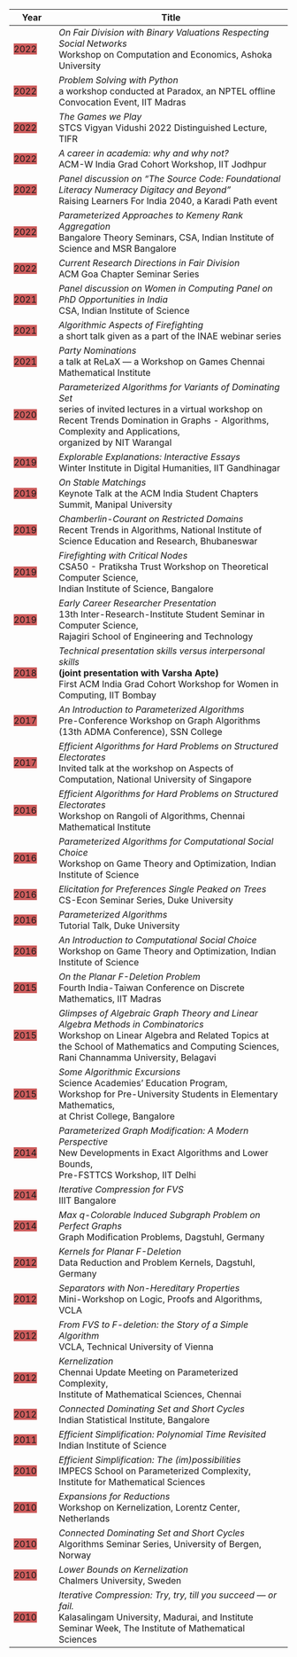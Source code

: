 
| Year | Title |
| - | ----- |
| <span class="badge badge-primary" style="background:indianred;">2022</span> |  *On Fair Division with Binary Valuations Respecting Social Networks* <br> Workshop on Computation and Economics, Ashoka University |
| <span class="badge badge-primary" style="background:indianred;">2022</span> |  *Problem Solving with Python* <br> a workshop conducted at Paradox, an NPTEL offline Convocation Event, IIT Madras |
| <span class="badge badge-primary" style="background:indianred;">2022</span> |  *The Games we Play* <br> STCS Vigyan Vidushi 2022 Distinguished Lecture, TIFR |
| <span class="badge badge-primary" style="background:indianred;">2022</span> |  *A career in academia: why and why not?* <br> ACM-W India Grad Cohort Workshop, IIT Jodhpur |
| <span class="badge badge-primary" style="background:indianred;">2022</span> |  *Panel discussion on "The Source Code: Foundational Literacy Numeracy Digitacy and Beyond"* <br> Raising Learners For India 2040, a Karadi Path event |
| <span class="badge badge-primary" style="background:indianred;">2022</span> |  *Parameterized Approaches to Kemeny Rank Aggregation* <br> Bangalore Theory Seminars, CSA, Indian Institute of Science and MSR Bangalore |
| <span class="badge badge-primary" style="background:indianred;">2022</span> |  *Current Research Directions in Fair Division* <br> ACM Goa Chapter Seminar Series |
| <span class="badge badge-primary" style="background:indianred;">2021</span> |  *Panel discussion on Women in Computing Panel on PhD Opportunities in India* <br> CSA, Indian Institute of Science  |
| <span class="badge badge-primary" style="background:indianred;">2021</span> |  *Algorithmic Aspects of Firefighting* <br> a short talk given as a part of the INAE webinar series |
| <span class="badge badge-primary" style="background:indianred;">2021</span> |  *Party Nominations* <br> a talk at ReLaX — a Workshop on Games Chennai Mathematical Institute  |
| <span class="badge badge-primary" style="background:indianred;">2020</span> |  *Parameterized Algorithms for Variants of Dominating Set* <br> series of invited lectures in a virtual workshop on <br> Recent Trends Domination in Graphs - Algorithms, Complexity and Applications, <br> organized by NIT Warangal |
| <span class="badge badge-primary" style="background:indianred;">2019</span> |   *Explorable Explanations: Interactive Essays* <br> Winter Institute in Digital Humanities, IIT Gandhinagar |
| <span class="badge badge-primary" style="background:indianred;">2019</span> |  *On Stable Matchings* <br> Keynote Talk at the ACM India Student Chapters Summit, Manipal University |
| <span class="badge badge-primary" style="background:indianred;">2019</span> |  *Chamberlin-Courant on Restricted Domains* <br> Recent Trends in Algorithms, National Institute of Science Education and Research, Bhubaneswar |
| <span class="badge badge-primary" style="background:indianred;">2019</span> |  *Firefighting with Critical Nodes* <br> CSA50 - Pratiksha Trust Workshop on Theoretical Computer Science, <br> Indian Institute of Science, Bangalore |
| <span class="badge badge-primary" style="background:indianred;">2019</span> |  *Early Career Researcher Presentation* <br> 13th Inter-Research-Institute Student Seminar in Computer Science, <br> Rajagiri School of Engineering and Technology |
| <span class="badge badge-primary" style="background:indianred;">2018</span> |  *Technical presentation skills versus interpersonal skills* <br> **(joint presentation with Varsha Apte)** <br> First ACM India Grad Cohort Workshop for Women in Computing, IIT Bombay |
| <span class="badge badge-primary" style="background:indianred;">2017</span> |  *An Introduction to Parameterized Algorithms* <br> Pre-Conference Workshop on Graph Algorithms (13th ADMA Conference), SSN College  |
| <span class="badge badge-primary" style="background:indianred;">2017</span> |  *Efficient Algorithms for Hard Problems on Structured Electorates* <br> Invited talk at the workshop on Aspects of Computation, National University of Singapore |
| <span class="badge badge-primary" style="background:indianred;">2016</span> |  *Efficient Algorithms for Hard Problems on Structured Electorates* <br> Workshop on Rangoli of Algorithms, Chennai Mathematical Institute |
| <span class="badge badge-primary" style="background:indianred;">2016</span> |  *Parameterized Algorithms for Computational Social Choice* <br> Workshop on Game Theory and Optimization, Indian Institute of Science |
| <span class="badge badge-primary" style="background:indianred;">2016</span> |  *Elicitation for Preferences Single Peaked on Trees* <br> CS-Econ Seminar Series, Duke University |
| <span class="badge badge-primary" style="background:indianred;">2016</span> |  *Parameterized Algorithms* <br> Tutorial Talk, Duke University |
| <span class="badge badge-primary" style="background:indianred;">2016</span> |  *An Introduction to Computational Social Choice* <br> Workshop on Game Theory and Optimization, Indian Institute of Science |
| <span class="badge badge-primary" style="background:indianred;">2015</span> |  *On the Planar F-Deletion Problem* <br> Fourth India-Taiwan Conference on Discrete Mathematics, IIT Madras |
| <span class="badge badge-primary" style="background:indianred;">2015</span> |  *Glimpses of Algebraic Graph Theory and Linear Algebra Methods in Combinatorics* <br> Workshop on Linear Algebra and Related Topics at the School of Mathematics and Computing Sciences, Rani Channamma University, Belagavi |
| <span class="badge badge-primary" style="background:indianred;">2015</span> |  *Some Algorithmic Excursions* <br> Science Academies’ Education Program,<br>  Workshop for Pre-University Students in Elementary Mathematics,<br> at Christ College, Bangalore |
| <span class="badge badge-primary" style="background:indianred;">2014</span> |  *Parameterized Graph Modification: A Modern Perspective* <br> New Developments in Exact Algorithms and Lower Bounds, <br> Pre-FSTTCS Workshop, IIT Delhi |
| <span class="badge badge-primary" style="background:indianred;">2014</span> |  *Iterative Compression for FVS* <br> IIIT Bangalore |
| <span class="badge badge-primary" style="background:indianred;">2014</span> |  *Max $q$-Colorable Induced Subgraph Problem on Perfect Graphs* <br> Graph Modification Problems, Dagstuhl, Germany |
| <span class="badge badge-primary" style="background:indianred;">2012</span> |  *Kernels for Planar F-Deletion* <br> Data Reduction and Problem Kernels, Dagstuhl, Germany |
| <span class="badge badge-primary" style="background:indianred;">2012</span> |  *Separators with Non-Hereditary Properties* <br>  Mini-Workshop on Logic, Proofs and Algorithms, VCLA |
| <span class="badge badge-primary" style="background:indianred;">2012</span> |  *From FVS to F-deletion: the Story of a Simple Algorithm* <br> VCLA, Technical University of Vienna |
| <span class="badge badge-primary" style="background:indianred;">2012</span> |  *Kernelization* <br> Chennai Update Meeting on Parameterized Complexity, <br> Institute of Mathematical Sciences, Chennai |
| <span class="badge badge-primary" style="background:indianred;">2012</span> |  *Connected Dominating Set and Short Cycles* <br> Indian Statistical Institute, Bangalore |
| <span class="badge badge-primary" style="background:indianred;">2011</span> |  *Efficient Simplification: Polynomial Time Revisited* <br> Indian Institute of Science |
| <span class="badge badge-primary" style="background:indianred;">2010</span> |  *Efficient Simplification: The (im)possibilities* <br> IMPECS School on Parameterized Complexity, Institute for Mathematical Sciences |
| <span class="badge badge-primary" style="background:indianred;">2010</span> |  *Expansions for Reductions* <br> Workshop on Kernelization, Lorentz Center, Netherlands |
| <span class="badge badge-primary" style="background:indianred;">2010</span> |  *Connected Dominating Set and Short Cycles* <br> Algorithms Seminar Series, University of Bergen, Norway |
| <span class="badge badge-primary" style="background:indianred;">2010</span> |  *Lower Bounds on Kernelization* <br> Chalmers University, Sweden |
<span class="badge badge-primary" style="background:indianred;">2010</span> |  *Iterative Compression: Try, try, till you succeed --- or fail.* <br> Kalasalingam University, Madurai, and Institute Seminar Week, The Institute of Mathematical Sciences
